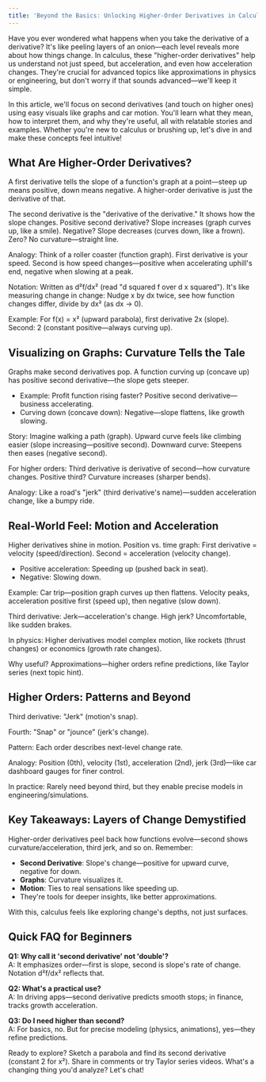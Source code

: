 ```yaml
---
title: 'Beyond the Basics: Unlocking Higher-Order Derivatives in Calculus'
---
```


Have you ever wondered what happens when you take the derivative of a derivative? It's like peeling layers of an onion—each level reveals more about how things change. In calculus, these "higher-order derivatives" help us understand not just speed, but acceleration, and even how acceleration changes. They're crucial for advanced topics like approximations in physics or engineering, but don't worry if that sounds advanced—we'll keep it simple.

In this article, we'll focus on second derivatives (and touch on higher ones) using easy visuals like graphs and car motion. You'll learn what they mean, how to interpret them, and why they're useful, all with relatable stories and examples. Whether you're new to calculus or brushing up, let's dive in and make these concepts feel intuitive!

## What Are Higher-Order Derivatives?

A first derivative tells the slope of a function's graph at a point—steep up means positive, down means negative. A higher-order derivative is just the derivative of that.

The second derivative is the "derivative of the derivative." It shows how the slope changes. Positive second derivative? Slope increases (graph curves up, like a smile). Negative? Slope decreases (curves down, like a frown). Zero? No curvature—straight line.

Analogy: Think of a roller coaster (function graph). First derivative is your speed. Second is how speed changes—positive when accelerating uphill's end, negative when slowing at a peak.

Notation: Written as d²f/dx² (read "d squared f over d x squared"). It's like measuring change in change: Nudge x by dx twice, see how function changes differ, divide by dx² (as dx → 0).

Example: For f(x) = x² (upward parabola), first derivative 2x (slope). Second: 2 (constant positive—always curving up).

## Visualizing on Graphs: Curvature Tells the Tale

Graphs make second derivatives pop. A function curving up (concave up) has positive second derivative—the slope gets steeper.

- Example: Profit function rising faster? Positive second derivative—business accelerating.
- Curving down (concave down): Negative—slope flattens, like growth slowing.

Story: Imagine walking a path (graph). Upward curve feels like climbing easier (slope increasing—positive second). Downward curve: Steepens then eases (negative second).

For higher orders: Third derivative is derivative of second—how curvature changes. Positive third? Curvature increases (sharper bends).

Analogy: Like a road's "jerk" (third derivative's name)—sudden acceleration change, like a bumpy ride.

## Real-World Feel: Motion and Acceleration

Higher derivatives shine in motion. Position vs. time graph: First derivative = velocity (speed/direction). Second = acceleration (velocity change).

- Positive acceleration: Speeding up (pushed back in seat).
- Negative: Slowing down.

Example: Car trip—position graph curves up then flattens. Velocity peaks, acceleration positive first (speed up), then negative (slow down).

Third derivative: Jerk—acceleration's change. High jerk? Uncomfortable, like sudden brakes.

In physics: Higher derivatives model complex motion, like rockets (thrust changes) or economics (growth rate changes).

Why useful? Approximations—higher orders refine predictions, like Taylor series (next topic hint).

## Higher Orders: Patterns and Beyond

Third derivative: "Jerk" (motion's snap).

Fourth: "Snap" or "jounce" (jerk's change).

Pattern: Each order describes next-level change rate.

Analogy: Position (0th), velocity (1st), acceleration (2nd), jerk (3rd)—like car dashboard gauges for finer control.

In practice: Rarely need beyond third, but they enable precise models in engineering/simulations.

## Key Takeaways: Layers of Change Demystified

Higher-order derivatives peel back how functions evolve—second shows curvature/acceleration, third jerk, and so on. Remember:

- **Second Derivative**: Slope's change—positive for upward curve, negative for down.
- **Graphs**: Curvature visualizes it.
- **Motion**: Ties to real sensations like speeding up.
- They're tools for deeper insights, like better approximations.

With this, calculus feels like exploring change's depths, not just surfaces.

## Quick FAQ for Beginners

**Q1: Why call it 'second derivative' not 'double'?**  
A: It emphasizes order—first is slope, second is slope's rate of change. Notation d²f/dx² reflects that.

**Q2: What's a practical use?**  
A: In driving apps—second derivative predicts smooth stops; in finance, tracks growth acceleration.

**Q3: Do I need higher than second?**  
A: For basics, no. But for precise modeling (physics, animations), yes—they refine predictions.

Ready to explore? Sketch a parabola and find its second derivative (constant 2 for x²). Share in comments or try Taylor series videos. What's a changing thing you'd analyze? Let's chat!
